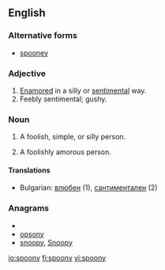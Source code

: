 ==English==

===Alternative forms===
* [[spooney]]

===Adjective===
{{en-adj|spoon|ier}}

# [[enamored|Enamored]] in a silly or [[sentimental]] way.
# Feebly sentimental; gushy.

===Noun===
{{en-noun|spoonies}}

# {{informal}} A foolish, simple, or silly person.
# {{informal}} A foolishly amorous person.

====Translations====
* Bulgarian: [[влюбен]] {{m}} (1), [[сантиментален]] {{m}} (2)

===Anagrams===
* {{alphagram|noopsy}}
* [[opsony#English|opsony]]
* [[snoopy#English|snoopy]], [[Snoopy#English|Snoopy]]

[[io:spoony]]
[[fi:spoony]]
[[vi:spoony]]